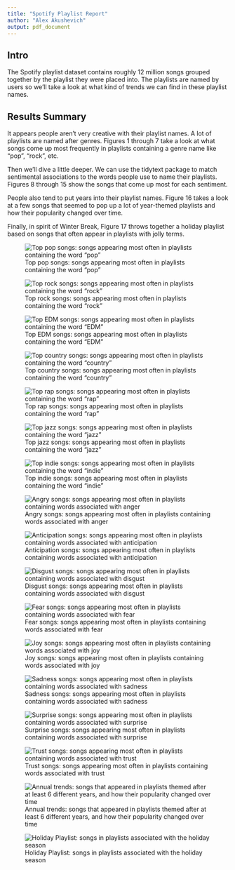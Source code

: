 ```yaml
---
title: "Spotify Playlist Report"
author: "Alex Akushevich"
output: pdf_document
---
```

## Intro
The Spotify playlist dataset contains roughly 12 million songs grouped together by the playlist they were placed into. The playlists are named by users so we'll take a look at what kind of trends we can find in these playlist names.

## Results Summary

It appears people aren't very creative with their playlist names. A lot of playlists are named after genres. Figures 1 through 7 take a look at what songs come up most frequently in playlists containing a genre name like "pop", "rock", etc.

Then we'll dive a little deeper. We can use the tidytext package to match sentimental associations to the words people use to name their playlists. Figures 8 through 15 show the songs that come up most for each sentiment.

People also tend to put years into their playlist names. Figure 16 takes a look at a few songs that seemed to pop up a lot of year-themed playlists and how their popularity changed over time.

Finally, in spirit of Winter Break, Figure 17 throws together a holiday playlist based on songs that often appear in playlists with jolly terms.


![Top pop songs: songs appearing most often in playlists containing the word "pop"](./figures/pop.png)

![Top rock songs: songs appearing most often in playlists containing the word "rock"](./figures/rock.png)

![Top EDM songs: songs appearing most often in playlists containing the word "EDM"](./figures/edm.png)

![Top country songs: songs appearing most often in playlists containing the word "country"](./figures/country.png)

![Top rap songs: songs appearing most often in playlists containing the word "rap"](./figures/rap.png)

![Top jazz songs: songs appearing most often in playlists containing the word "jazz"](./figures/jazz.png)

![Top indie songs: songs appearing most often in playlists containing the word "indie"](./figures/indie.png)

![Angry songs: songs appearing most often in playlists containing words associated with anger](./figures/anger.png)

![Anticipation songs: songs appearing most often in playlists containing words associated with anticipation](./figures/anticipation.png)

![Disgust songs: songs appearing most often in playlists containing words associated with disgust](./figures/disgust.png)

![Fear songs: songs appearing most often in playlists containing words associated with fear](./figures/fear.png)

![Joy songs: songs appearing most often in playlists containing words associated with joy](./figures/joy.png)

![Sadness songs: songs appearing most often in playlists containing words associated with sadness](./figures/sadness.png)

![Surprise songs: songs appearing most often in playlists containing words associated with surprise](./figures/surprise.png)

![Trust songs: songs appearing most often in playlists containing words associated with trust](./figures/trust.png)

![Annual trends: songs that appeared in playlists themed after at least 6 different years, and how their popularity changed over time](./figures/song_trends.png)

![Holiday Playlist: songs in playlists associated with the holiday season](./figures/holiday_playlist.png)